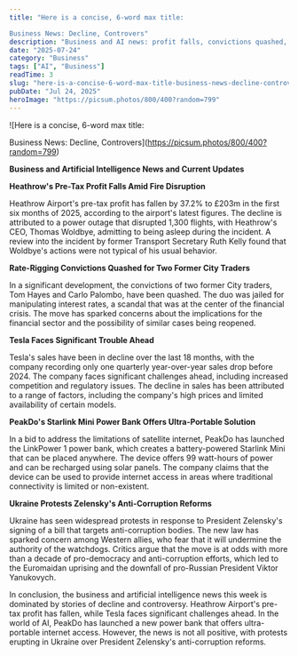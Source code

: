 ```yaml
---
title: "Here is a concise, 6-word max title:

Business News: Decline, Controvers"
description: "Business and AI news: profit falls, convictions quashed, and controversy surrounds Tesla and Ukraines anti-corruption reforms."
date: "2025-07-24"
category: "Business"
tags: ["AI", "Business"]
readTime: 3
slug: "here-is-a-concise-6-word-max-title-business-news-decline-controvers"
pubDate: "Jul 24, 2025"
heroImage: "https://picsum.photos/800/400?random=799"
---
```


![Here is a concise, 6-word max title:

Business News: Decline, Controvers](https://picsum.photos/800/400?random=799)

**Business and Artificial Intelligence News and Current Updates**

**Heathrow's Pre-Tax Profit Falls Amid Fire Disruption**

Heathrow Airport's pre-tax profit has fallen by 37.2% to £203m in the first six months of 2025, according to the airport's latest figures. The decline is attributed to a power outage that disrupted 1,300 flights, with Heathrow's CEO, Thomas Woldbye, admitting to being asleep during the incident. A review into the incident by former Transport Secretary Ruth Kelly found that Woldbye's actions were not typical of his usual behavior.

**Rate-Rigging Convictions Quashed for Two Former City Traders**

In a significant development, the convictions of two former City traders, Tom Hayes and Carlo Palombo, have been quashed. The duo was jailed for manipulating interest rates, a scandal that was at the center of the financial crisis. The move has sparked concerns about the implications for the financial sector and the possibility of similar cases being reopened.

**Tesla Faces Significant Trouble Ahead**

Tesla's sales have been in decline over the last 18 months, with the company recording only one quarterly year-over-year sales drop before 2024. The company faces significant challenges ahead, including increased competition and regulatory issues. The decline in sales has been attributed to a range of factors, including the company's high prices and limited availability of certain models.

**PeakDo's Starlink Mini Power Bank Offers Ultra-Portable Solution**

In a bid to address the limitations of satellite internet, PeakDo has launched the LinkPower 1 power bank, which creates a battery-powered Starlink Mini that can be placed anywhere. The device offers 99 watt-hours of power and can be recharged using solar panels. The company claims that the device can be used to provide internet access in areas where traditional connectivity is limited or non-existent.

**Ukraine Protests Zelensky's Anti-Corruption Reforms**

Ukraine has seen widespread protests in response to President Zelensky's signing of a bill that targets anti-corruption bodies. The new law has sparked concern among Western allies, who fear that it will undermine the authority of the watchdogs. Critics argue that the move is at odds with more than a decade of pro-democracy and anti-corruption efforts, which led to the Euromaidan uprising and the downfall of pro-Russian President Viktor Yanukovych.

In conclusion, the business and artificial intelligence news this week is dominated by stories of decline and controversy. Heathrow Airport's pre-tax profit has fallen, while Tesla faces significant challenges ahead. In the world of AI, PeakDo has launched a new power bank that offers ultra-portable internet access. However, the news is not all positive, with protests erupting in Ukraine over President Zelensky's anti-corruption reforms.
